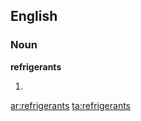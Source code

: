 ==English==

===Noun===
'''refrigerants'''

# {{plural of|[[refrigerant]]}}

[[ar:refrigerants]]
[[ta:refrigerants]]